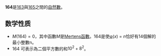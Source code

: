 {{Unreferenced|time=2020-05-24T09:40:03+00:00}}
{{noteTA|G1=Math}}
{{整数
| 质因数分解 = <math>2^2 \times 41</math>
| 罗马数字 = CLXIV
}}
'''164'''是[[163|163]]與[[165|165]]之間的[[自然数|自然數]]。

== 数学性质 ==
{{數字性質|use math=yes}}
* <math>M(164)=0</math>，其中函數<math>M</math>是[[Mertens函數|Mertens函數]]。164是使[[欧拉函数|φ]](''x'') = ''n''恰好有14個解的最小整數n。
* 164 可表示為二個平方數的和<math>10^2 + 8^2</math>。

{{Num-stub}}